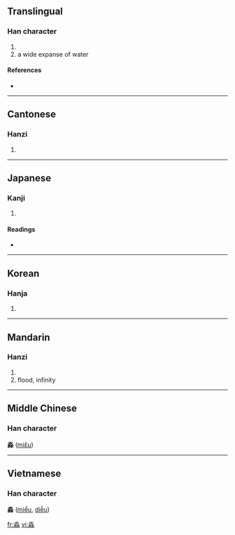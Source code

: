 ==Translingual==

===Han character===
{{Han char|rn=85|rad=水|as=08|sn=12|four=1223<sub>2</sub>|canj=水水水 (EEE)}}

# {{defn|Han|sort=水08}}
#a wide expanse of water

====References====
* {{Han ref|kx=0632.200|dkj=17699|dj=1039.030|hdz=31637.050|uh=6DFC|ud=28156|bh=D9E7|bd=55783}}

----

==Cantonese==

===Hanzi===
{{yue-hanzi|jyut=|y=miu5}}

# {{defn|Cantonese}}

----

==Japanese==

===Kanji===
{{ja-kanji|grade=|rs=水08}}

# {{defn|Japanese}}

====Readings====
* {{ja-readings|on=[[びょう]] (byō), [[みょう]] (myō)|kun=[[ひろい]] (hiroi)}}

----

==Korean==

===Hanja===
{{ko-hanja|hangeul=묘|eumhun=|rv=myo|mr=myo|y=myo}}

# {{defn|Korean}}

----

==Mandarin==

===Hanzi===
{{cmn-hanzi|pin=[[miǎo]] ([[miao3]]), [[ruò]] ([[ruo4]])|wg=miao<sup>3</sup>, jo<sup>4</sup>}}

# {{defn|Mandarin}}
#flood, infinity

----

==Middle Chinese==
===Han character===
'''淼''' ([[miɛ̌u]])

----

==Vietnamese==
===Han character===
'''淼''' ([[miểu]], [[diễu]])

[[fr:淼]]
[[vi:淼]]